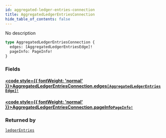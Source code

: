 ```yaml
---
id: aggregated-ledger-entries-connection
title: AggregatedLedgerEntriesConnection
hide_table_of_contents: false
---
```








No description

```graphql
type AggregatedLedgerEntriesConnection {
  edges: [AggregatedLedgerEntriesEdge]!
  pageInfo: PageInfo!
}
```


### Fields

#### [<code style={{ fontWeight: 'normal' }}>AggregatedLedgerEntriesConnection.<b>edges</b></code>](#)<Bullet />[`[AggregatedLedgerEntriesEdge]!`](/mainnet/api/graphql/objects/aggregated-ledger-entries-edge) <Badge class="secondary" text="non-null"/> <Badge class="secondary" text="object"/>
> 
> 

#### [<code style={{ fontWeight: 'normal' }}>AggregatedLedgerEntriesConnection.<b>pageInfo</b></code>](#)<Bullet />[`PageInfo!`](/mainnet/api/graphql/objects/page-info) <Badge class="secondary" text="non-null"/> <Badge class="secondary" text="object"/>
> 
> 



### Returned by

[`ledgerEntries`](/mainnet/api/graphql/queries/ledger-entries)  <Badge class="secondary" text="query"/>



